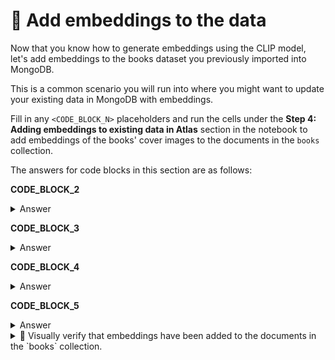# 👐 Add embeddings to the data

Now that you know how to generate embeddings using the CLIP model, let's add embeddings to the books dataset you previously imported into MongoDB.

This is a common scenario you will run into where you might want to update your existing data in MongoDB with embeddings. 

Fill in any `<CODE_BLOCK_N>` placeholders and run the cells under the **Step 4: Adding embeddings to existing data in Atlas** section in the notebook to add embeddings of the books' cover images to the documents in the `books` collection.

The answers for code blocks in this section are as follows:

**CODE_BLOCK_2**

<details>
<summary>Answer</summary>
<div>

```python
collection.find({})
```

</div>
</details>

**CODE_BLOCK_3**

<details>
<summary>Answer</summary>
<div>

```python
get_embedding(content, "image")
```

</div>
</details>

**CODE_BLOCK_4**

<details>
<summary>Answer</summary>
<div>

```python
{"$set": {embedding_field: embedding}}
```

</div>
</details>

**CODE_BLOCK_5**

<details>
<summary>Answer</summary>
<div>

```python
collection.update_one(filter, update)
```

</div>
</details>

<details>
  <summary>🦹 Visually verify that embeddings have been added to the documents in the `books` collection. </summary>

    Click on the leaf icon in the left navigation bar of the IDE.
    
    Navigate to a document in the _books_ collection and ensure that it has an `embedding` field.
     
    <Screenshot url="https://github.com/codespaces" src="img/screenshots/40-perform-vector-search/2-add-embeddings/1-preview-document.png" alt="Preview document" />
</details>